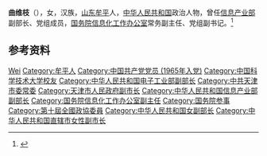 '''曲维枝'''（{{bd|1944年|4月|}}），女，汉族，[[山东|山东]][[牟平|牟平]]人，[[中华人民共和国|中华人民共和国]]政治人物，曾任[[中华人民共和国信息产业部|信息产业部]]副部长、党组成员，[[国务院信息化工作办公室|国务院信息化工作办公室]]常务副主任、党组副书记。<ref>{{Cite web|title=副会长：曲维枝|url=http://www.cwst.net/col/col483/index.html|accessdate=2020-12-15|work=中国女科技工作者网|archive-date=2021-09-01|archive-url=https://web.archive.org/web/20210901103937/http://www.cwst.net/col/col483/index.html|dead-url=no}}</ref>

== 参考资料 ==
{{reflist}}

{{中国人物小作品}}
{{国务院参事}}

{{Authority control}}
{{DEFAULTSORT:Qu曲}}
[[Category:曲姓|Wei]]
[[Category:牟平人|Category:牟平人]]
[[Category:中国共产党党员_(1965年入党)|Category:中国共产党党员 (1965年入党)]]
[[Category:中国科学技术大学校友|Category:中国科学技术大学校友]]
[[Category:中华人民共和国电子工业部副部长|Category:中华人民共和国电子工业部副部长]]
[[Category:中共天津市委常委|Category:中共天津市委常委]]
[[Category:天津市人民政府副市长|Category:天津市人民政府副市长]]
[[Category:中华人民共和国信息产业部副部长|Category:中华人民共和国信息产业部副部长]]
[[Category:国务院信息化工作办公室副主任|Category:国务院信息化工作办公室副主任]]
[[Category:国务院参事|Category:国务院参事]]
[[Category:第十屆全國政協委員|Category:第十屆全國政協委員]]
[[Category:中华人民共和国女副部长|Category:中华人民共和国女副部长]]
[[Category:中华人民共和国直辖市女性副市长|Category:中华人民共和国直辖市女性副市长]]